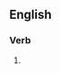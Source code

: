 ==English==

===Verb===
{{head|en|verb form}}

# {{present participle of|carbonize|lang=en|nocat=1}}